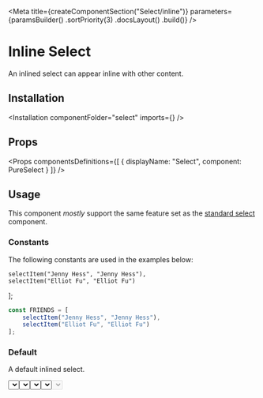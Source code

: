 
<Meta
    title={createComponentSection("Select/inline")}
    parameters={paramsBuilder()
        .sortPriority(3)
        .docsLayout(<ReactComponentsLayout semanticPath="/modules/dropdown" />)
        .build()}
/>

# Inline Select

An inlined select can appear inline with other content.

## Installation

<Installation componentFolder="select" imports={<Imports />} />

## Props

<HocWarning componentName="Dropdown" semanticPath="/modules/dropdown" />

<Props
    componentsDefinitions={[
        { displayName: "Select", component: PureSelect }
    ]}
/>

## Usage

<WarningMessage>
    This component <i>mostly</i> support the same feature set as the <a href="?path=/docs/components-select-standard--default-story">standard select</a> component.
</WarningMessage>

### Constants

The following constants are used in the examples below:

    selectItem("Jenny Hess", "Jenny Hess"),
    selectItem("Elliot Fu", "Elliot Fu")
];

```javascript dark
const FRIENDS = [
    selectItem("Jenny Hess", "Jenny Hess"),
    selectItem("Elliot Fu", "Elliot Fu")
];
```

### Default

A default inlined select.

<Preview>
    <Story name="default">
        <Select
            placeholder="select friend"
            inline
            options={FRIENDS}
        />
    </Story>
</Preview>

### Selected value

A inline select can have an initial value

<Preview>
    <Story name="selected value">
        <Select
            placeholder="select friend"
            defaultValue="Elliot Fu"
            inline
            options={FRIENDS}
        />
    </Story>
</Preview>

### In a block

An inlined select can be embedded in a block.

<Preview>
    <Story name="in a block">
        <div>Lorem ipsum dolor sit amet, consectetur adipiscing elit. Pellentesque vestibulum et<br /> et lacus at euismod <Select
            placeholder="select friend"
            inline
            options={FRIENDS}
        /> elementum viverra maximus.</div>
    </Story>
</Preview>

### Icon

An inline select can display an [icon](?path=/docs/materials-icons--page) before it's content. Specify the icon to use with a [shorthand value](?path=/docs/getting-started-shorthand-props--page).

<Preview>
    <Story name="icon">
        <Select
            placeholder="Gender"
            icon={<MagnifierIcon />}
            inline
            options={FRIENDS}
        />
    </Story>
</Preview>

### Disabled

An inlined select can be disabled.

<Preview>
    <Story name="disabled">
        <Select
            placeholder="select friend"
            inline
            disabled
            options={FRIENDS}
        />
    </Story>
</Preview>

<Story
    name="autofocus"
    parameters={paramsBuilder()
        .excludeFromDocs()
        .build()}
>
    <div className="flex items-space-between">
        <Select autofocus inline placeholder="select friend" options={FRIENDS} />
        <Select autofocus inline disabled placeholder="select friend" options={FRIENDS} />
    </div>
</Story>

<Story
    name="autofocus delay"
    parameters={paramsBuilder()
        .excludeFromDocs()
        .build()}
>
    <div className="flex items-space-between">
        <Select autofocus inline autofocusDelay={500} placeholder="select friend" options={FRIENDS} />
        <Select autofocus inline disabled autofocusDelay={500} placeholder="select friend" options={FRIENDS} />
    </div>
</Story>

<Story
    name="ref"
    parameters={paramsBuilder()
        .excludeFromDocs()
        .build()}
>
    <RefLogger component={<Select inline options={FRIENDS} />} />
</Story>
